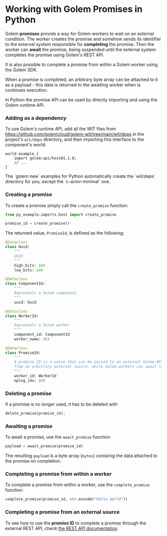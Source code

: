 
# Working with Golem Promises in Python

Golem **promises** provide a way for Golem workers to wait on an external condition. The worker creates the promise and somehow sends its identifier to the external system responsible for **completing** the promise. Then the worker can **await** the promise, being suspended until the external system completes the promise using Golem's REST API.

It is also possible to complete a promise from within a Golem worker using the Golem SDK.

When a promise is completed, an arbitrary byte array can be attached to it as a payload - this data is returned to the awaiting worker when is continues execution.

In Python the promise API can be used by directly importing and using the Golem runtime API.

### Adding as a dependency

To use Golem's runtime API, add all the WIT files from https://github.com/golemcloud/golem-wit/tree/main/wit/deps in the project's `wit/deps` directory, and then importing this interface to the component's world:

```wit
world example {
    import golem:api/host@1.1.0;
    // ...
}
```

<Callout type="info">
  The `golem new` examples for Python automatically create the `wit/deps` directory for you,
  except the `c-actor-minimal` one.
</Callout>

### Creating a promise

To create a promise simply call the `create_promise` function:

```python
from py_example.imports.host import create_promise

promise_id = create_promise()
```

The returned value, `PromiseId`, is defined as the following:

```python
@dataclass
class Uuid:
    """
    UUID
    """
    high_bits: int
    low_bits: int

@dataclass
class ComponentId:
    """
    Represents a Golem component
    """
    uuid: Uuid

@dataclass
class WorkerId:
    """
    Represents a Golem worker
    """
    component_id: ComponentId
    worker_name: str

@dataclass
class PromiseId:
    """
    A promise ID is a value that can be passed to an external Golem API to complete that promise
    from an arbitrary external source, while Golem workers can await for this completion.
    """
    worker_id: WorkerId
    oplog_idx: int
```

### Deleting a promise

If a promise is no longer used, it has to be deleted with

```python
delete_promise(promise_id);
```

### Awaiting a promise

To await a promise, use the `await_promise` function:

```python
payload = await_promise(promise_id)
```

The resulting `payload` is a byte array (`bytes`) containig the data attached to the promise on completion.

### Completing a promise from within a worker

To complete a promise from within a worker, use the `complete_promise` function:

```python
complete_promise(promise_id, str.encode("hello world"))
```

### Completing a promise from an external source

To see how to use the **promise ID** to complete a promise through the external REST API, check [the REST API documentation](/rest-api).
